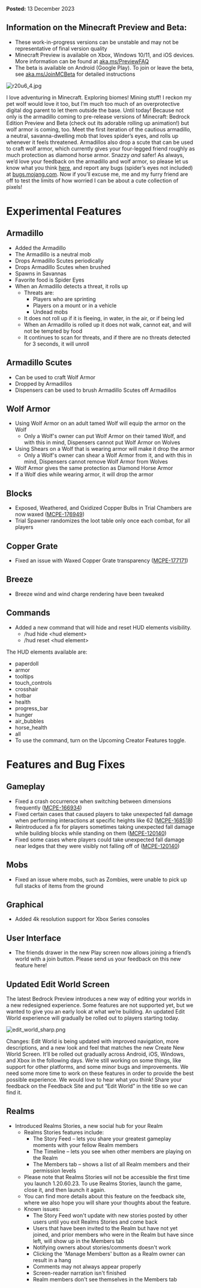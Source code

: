 **Posted:** 13 December 2023

## **Information on the Minecraft Preview and Beta:**

-   These work-in-progress versions can be unstable and may not be representative of final version quality
-   Minecraft Preview is available on Xbox, Windows 10/11, and iOS devices. More information can be found at [aka.ms/PreviewFAQ](https://aka.ms/PreviewFAQ)
-   The beta is available on Android (Google Play). To join or leave the beta, see [aka.ms/JoinMCBeta](https://aka.ms/JoinMCBeta) for detailed instructions

![r20u6_4.jpg](https://feedback.minecraft.net/hc/article_attachments/22309433054349)

I love adventuring in Minecraft. Exploring biomes! Mining stuff! I reckon my pet wolf would love it too, but I’m much too much of an overprotective digital dog parent to let them outside the base. Until today! Because not only is the armadillo coming to pre-release versions of Minecraft: Bedrock Edition Preview and Beta (check out its adorable rolling up animation!) but wolf armor is coming, too. Meet the first iteration of the cautious armadillo, a neutral, savanna-dwelling mob that loves spider’s eyes, and rolls up whenever it feels threatened. Armadillos also drop a scute that can be used to craft wolf armor, which currently gives your four-legged friend roughly as much protection as diamond horse armor. Snazzy _and_ safer! As always, we’d love your feedback on the armadillo and wolf armor, so please let us know what you think [here](https://aka.ms/MinecraftArmadilloFeedback), and report any bugs (spider’s eyes not included) at [bugs.mojang.com](https://bugs.mojang.com/). Now if you’ll excuse me, me and my furry friend are off to test the limits of how worried I can be about a cute collection of pixels!

# Experimental Features

## Armadillo

-   Added the Armadillo
-   The Armadillo is a neutral mob
-   Drops Armadillo Scutes periodically
-   Drops Armadillo Scutes when brushed
-   Spawns in Savannas
-   Favorite food is Spider Eyes
-   When an Armadillo detects a threat, it rolls up
    -   Threats are:
        -   Players who are sprinting
        -   Players on a mount or in a vehicle
        -   Undead mobs
    -   It does not roll up if it is fleeing, in water, in the air, or if being led
    -   When an Armadillo is rolled up it does not walk, cannot eat, and will not be tempted by food
    -   It continues to scan for threats, and if there are no threats detected for 3 seconds, it will unroll

## Armadillo Scutes

-   Can be used to craft Wolf Armor
-   Dropped by Armadillos
-   Dispensers can be used to brush Armadillo Scutes off Armadillos

## Wolf Armor

-   Using Wolf Armor on an adult tamed Wolf will equip the armor on the Wolf
    -   Only a Wolf's owner can put Wolf Armor on their tamed Wolf, and with this in mind, Dispensers cannot put Wolf Armor on Wolves
-   Using Shears on a Wolf that is wearing armor will make it drop the armor
    -   Only a Wolf's owner can shear a Wolf Armor from it, and with this in mind, Dispensers cannot remove Wolf Armor from Wolves
-   Wolf Armor gives the same protection as Diamond Horse Armor
-   If a Wolf dies while wearing armor, it will drop the armor

## Blocks

-   Exposed, Weathered, and Oxidized Copper Bulbs in Trial Chambers are now waxed ([MCPE-176949](https://bugs.mojang.com/browse/MCPE-176949))
-   Trial Spawner randomizes the loot table only once each combat, for all players

## Copper Grate

-   Fixed an issue with Waxed Copper Grate transparency ([MCPE-177171](https://bugs.mojang.com/browse/MCPE-177171))

## Breeze

-   Breeze wind and wind charge rendering have been tweaked

## Commands

-   Added a new command that will hide and reset HUD elements visibility.
    -   /hud hide \<hud element\>
    -   /hud reset \<hud element\>

The HUD elements available are:

-   paperdoll
-   armor
-   tooltips
-   touch\_controls
-   crosshair
-   hotbar
-   health
-   progress\_bar
-   hunger
-   air\_bubbles
-   horse\_health
-   all
-   To use the command, turn on the Upcoming Creator Features toggle.

# Features and Bug Fixes

## Gameplay

-   Fixed a crash occurrence when switching between dimensions frequently ([MCPE-166934](https://bugs.mojang.com/browse/MCPE-166934))
-   Fixed certain cases that caused players to take unexpected fall damage when performing interactions at specific heights like 62 ([MCPE-168518](https://bugs.mojang.com/browse/MCPE-168518))
-   Reintroduced a fix for players sometimes taking unexpected fall damage while building blocks while standing on them ([MCPE-120140](https://bugs.mojang.com/browse/MCPE-120140))
-   Fixed some cases where players could take unexpected fall damage near ledges that they were visibly not falling off of ([MCPE-120140](https://bugs.mojang.com/browse/MCPE-120140))

## Mobs

-   Fixed an issue where mobs, such as Zombies, were unable to pick up full stacks of items from the ground

## Graphical

-   Added 4k resolution support for Xbox Series consoles

## User Interface

-   The friends drawer in the new Play screen now allows joining a friend’s world with a join button. Please send us your feedback on this new feature here!

## Updated Edit World Screen

The latest Bedrock Preview introduces a new way of editing your worlds in a new redesigned experience. Some features are not supported yet, but we wanted to give you an early look at what we’re building. An updated Edit World experience will gradually be rolled out to players starting today.

![edit_world_sharp.png](https://feedback.minecraft.net/hc/article_attachments/22310475920269)

Changes: Edit World is being updated with improved navigation, more descriptions, and a new look and feel that matches the new Create New World Screen. It’ll be rolled out gradually across Android, iOS, Windows, and Xbox in the following days. We’re still working on some things, like support for other platforms, and some minor bugs and improvements. We need some more time to work on these features in order to provide the best possible experience. We would love to hear what you think! Share your feedback on the Feedback Site and put “Edit World” in the title so we can find it.

## Realms

-   Introduced Realms Stories, a new social hub for your Realm
    -   Realms Stories features include:
        -   The Story Feed – lets you share your greatest gameplay moments with your fellow Realm members
        -   The Timeline – lets you see when other members are playing on the Realm
        -   The Members tab – shows a list of all Realm members and their permission levels
    -   Please note that Realms Stories will not be accessible the first time you launch 1.20.60.23. To use Realms Stories, launch the game, close it, and then launch it again.
    -   You can find more details about this feature on the feedback site, where we also hope you will share your thoughts about the feature.
    -   Known issues:
        -   The Story Feed won't update with new stories posted by other users until you exit Realms Stories and come back
        -   Users that have been invited to the Realm but have not yet joined, and prior members who were in the Realm but have since left, will show up in the Members tab
        -   Notifying owners about stories/comments doesn't work
        -   Clicking the 'Manage Members' button as a Realm owner can result in a hang
        -   Comments may not always appear properly
        -   Screen-reader narration isn't finished
        -   Realm members don't see themselves in the Members tab 

